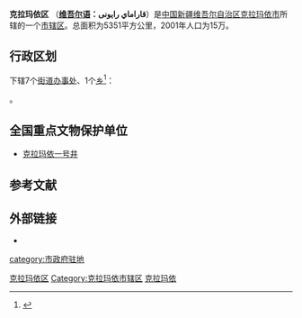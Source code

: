 {{Infobox China County
| county =克拉玛依区
| Photo =KARAMAY_DISTRACT_LOGO.png
| Photoname=
| map size =
| mapofstate=
| Pinyin =
| Belong =[[新疆维吾尔自治区|新疆维吾尔自治区]][[克拉玛依市|克拉玛依市]]
| Types=
| admincode =
| founded =
| seat =
| officerTitle=
| officer =
| division =7
| town=
| township=1
| subdistrict=6
| post code=
| phone code =990
| coordinate =
| area =5351
| area land =
| area water =
| census yr =2001
| pop =15万
| density =
| web = http://www.klmyq.gov.cn/
}}
'''克拉玛依区''' （'''[[维吾尔语|维吾尔语]]：قاراماي رايونى'''）是[[中国|中国]][[新疆维吾尔自治区|新疆维吾尔自治区]][[克拉玛依市|克拉玛依市]]所辖的一个[[市辖区|市辖区]]。总面积为5351平方公里，2001年人口为15万。

== 行政区划 ==
{{PAGENAMEBASE}}下辖7个[[街道办事处|街道办事处]]、1个[[乡_(中华人民共和国)|乡]]<ref>{{PRC admin/ref sgc|65/02/03}}</ref>：

{{PRC admin/children|65/02/03}}。

==全国重点文物保护单位==
* [[克拉玛依一号井|克拉玛依一号井]]

== 参考文献 ==
{{reflist}}

== 外部链接 ==
* {{Official website|http://www.klmyq.gov.cn/|name=克拉玛依市克拉玛依区人民政府}}

{{克拉玛依市克拉玛依区行政区划}}
{{克拉玛依市行政区划}}
{{新疆行政区划}}

[[Category:克拉玛依区|]]
[[Category:克拉玛依市辖区|Category:克拉玛依市辖区]]
[[Category:新疆市辖区|克拉玛依]]
[[category:市政府驻地|category:市政府驻地]]